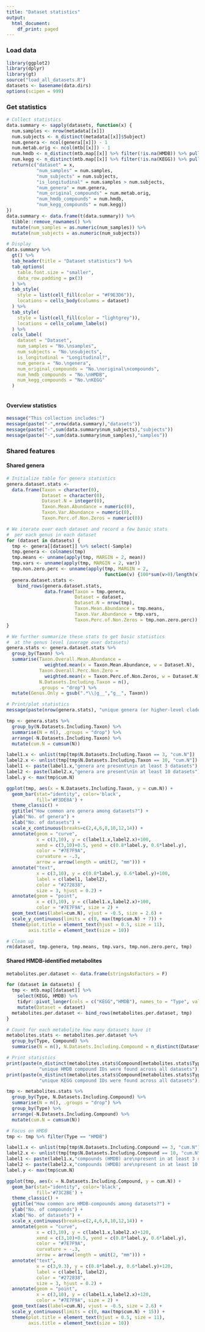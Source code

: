 ```yaml
---
title: "Dataset statistics"
output:
  html_document:
    df_print: paged
---
```


### Load data

```r
library(ggplot2)
library(dplyr)
library(gt)
source("load_all_datasets.R")
datasets <- basename(data.dirs)
options(scipen = 999)
```

### Get statistics

```r
# Collect statistics
data.summary <- sapply(datasets, function(x) {
  num.samples <- nrow(metadata[[x]])
  num.subjects <- n_distinct(metadata[[x]]$Subject)
  num.genera <- ncol(genera[[x]]) - 1
  num.metab.orig <- ncol(mtb[[x]]) - 1
  num.hmdb <- n_distinct(mtb.map[[x]] %>% filter(!is.na(HMDB)) %>% pull(HMDB))
  num.kegg <- n_distinct(mtb.map[[x]] %>% filter(!is.na(KEGG)) %>% pull(KEGG))
  return(c("dataset" = x,
           "num_samples" = num.samples,
           "num_subjects" = num.subjects,
           "is_longitudinal" = num.samples > num.subjects,
           "num_genera" = num.genera,
           "num_original_compounds" = num.metab.orig,
           "num_hmdb_compounds" = num.hmdb,
           "num_kegg_compounds" = num.kegg))
})
data.summary <- data.frame(t(data.summary)) %>% 
  tibble::remove_rownames() %>%
  mutate(num_samples = as.numeric(num_samples)) %>%
  mutate(num_subjects = as.numeric(num_subjects)) 

# Display
data.summary %>% 
  gt() %>%
  tab_header(title = "Dataset statistics") %>%
  tab_options(
    table.font.size = "smaller",
    data_row.padding = px(3)
  ) %>%
  tab_style(
    style = list(cell_fill(color = "#F9E3D6")),
    locations = cells_body(columns = dataset)
  ) %>%
  tab_style(
    style = list(cell_fill(color = "lightgrey")),
    locations = cells_column_labels()
  ) %>%
  cols_label(
    dataset = "Dataset",
    num_samples = "No.\nsamples",
    num_subjects = "No.\nsubjects",
    is_longitudinal = "Longitudinal?",
    num_genera = "No.\ngenera",
    num_original_compounds = "No.\noriginal\ncompounds",
    num_hmdb_compounds = "No.\nHMDB",
    num_kegg_compounds = "No.\nKEGG"
  )
  
```

#### Overview statistics

```r
message("This collection includes:")
message(paste("-",nrow(data.summary),"datasets"))
message(paste("-",sum(data.summary$num_subjects),"subjects"))
message(paste("-",sum(data.summary$num_samples),"samples"))
```


### Shared features

#### Shared genera

```r
# Initialize table for genera statistics 
genera.dataset.stats <- 
  data.frame(Taxon = character(0),
             Dataset = character(0),
             Dataset.N = integer(0),
             Taxon.Mean.Abundance = numeric(0),
             Taxon.Var.Abundance = numeric(0),
             Taxon.Perc.of.Non.Zeros = numeric(0))

# We iterate over each dataset and record a few basic stats 
#  per each genus in each dataset
for (dataset in datasets) {
  tmp <- genera[[dataset]] %>% select(-Sample)
  tmp.genera <- colnames(tmp)
  tmp.means <- unname(apply(tmp, MARGIN = 2, mean))
  tmp.vars <- unname(apply(tmp, MARGIN = 2, var))
  tmp.non.zero.perc <- unname(apply(tmp, MARGIN = 2, 
                                    function(v) {100*sum(v>0)/length(v)}))
  genera.dataset.stats <- 
    bind_rows(genera.dataset.stats, 
              data.frame(Taxon = tmp.genera, 
                         Dataset = dataset,
                         Dataset.N = nrow(tmp),
                         Taxon.Mean.Abundance = tmp.means,
                         Taxon.Var.Abundance = tmp.vars,
                         Taxon.Perc.of.Non.Zeros = tmp.non.zero.perc))
}

# We further summarize these stats to get basic statistics 
#  at the genus level (average over datasets)
genera.stats <- genera.dataset.stats %>%
  group_by(Taxon) %>%
  summarise(Taxon.Overall.Mean.Abundance = 
              weighted.mean(x = Taxon.Mean.Abundance, w = Dataset.N),
            Taxon.Overall.Perc.Non.Zero = 
              weighted.mean(x = Taxon.Perc.of.Non.Zeros, w = Dataset.N),
            N.Datasets.Including.Taxon = n(),
            .groups = "drop") %>%
  mutate(Genus.Only = gsub(".*\\|g__","g__", Taxon))

# Print/plot statistics
message(paste(nrow(genera.stats), "unique genera (or higher-level clades) were found across all datasets"))

tmp <- genera.stats %>%
  group_by(N.Datasets.Including.Taxon) %>%
  summarise(N = n(), .groups = "drop") %>%
  arrange(-N.Datasets.Including.Taxon) %>%
  mutate(cum.N = cumsum(N))

label1.x <- unlist(tmp[tmp$N.Datasets.Including.Taxon == 3, "cum.N"])
label2.x <- unlist(tmp[tmp$N.Datasets.Including.Taxon == 10, "cum.N"])
label1 <- paste(label1.x,"genera are present\nin at least 3 datasets")
label2 <- paste(label2.x,"genera are present\nin at least 10 datasets")
label.y <- max(tmp$cum.N)

ggplot(tmp, aes(x = N.Datasets.Including.Taxon, y = cum.N)) +
  geom_bar(stat="identity", color='black', 
           fill='#F3DE8A') +
  theme_classic() +
  ggtitle("How common are genera among datasets?") +
  ylab("No. of genera") +
  xlab("No. of datasets") +
  scale_x_continuous(breaks=c(2,4,6,8,10,12,14)) +
  annotate(geom = "curve", 
           x = c(3,10), y = c(label1.x,label2.x)+100, 
           xend = c(3,10)+0.5, yend = c(0.8*label.y, 0.6*label.y), 
           color = "#7E7F9A",
           curvature = -.3, 
           arrow = arrow(length = unit(2, "mm"))) +
  annotate("text", 
           x = c(3,10), y = c(0.8*label.y, 0.6*label.y)+100, 
           label = c(label1, label2), 
           color = "#272838", 
           size = 3, hjust = 0.2) +
  annotate(geom = "point",
           x = c(3,10), y = c(label1.x,label2.x)+100,
           color = "#7E7F9A", size = 2) +
  geom_text(aes(label=cum.N), vjust = -0.5, size = 2.6) +
  scale_y_continuous(limits = c(0, max(tmp$cum.N) + 7)) +
  theme(plot.title = element_text(hjust = 0.5, size = 11),
        axis.title = element_text(size = 10)) 

# Clean up 
rm(dataset, tmp.genera, tmp.means, tmp.vars, tmp.non.zero.perc, tmp)
```


#### Shared HMDB-identified metabolites

```r
metabolites.per.dataset <- data.frame(stringsAsFactors = F)

for (dataset in datasets) {
  tmp <- mtb.map[[dataset]] %>%
    select(KEGG, HMDB) %>%
    tidyr::pivot_longer(cols = c("KEGG","HMDB"), names_to = "Type", values_to = "Compound", values_drop_na = TRUE) %>%
    mutate(Dataset = dataset) 
  metabolites.per.dataset <- bind_rows(metabolites.per.dataset, tmp)
}

# Count for each metabolite how many datasets have it
metabolites.stats <- metabolites.per.dataset %>%
  group_by(Type, Compound) %>%
  summarise(N = n(), N.Datasets.Including.Compound = n_distinct(Dataset), .groups = "drop")

# Print statistics 
print(paste(n_distinct(metabolites.stats$Compound[metabolites.stats$Type == "HMDB"]),
            "unique HMDB compound IDs were found across all datasets"))
print(paste(n_distinct(metabolites.stats$Compound[metabolites.stats$Type == "KEGG"]),
            "unique KEGG compound IDs were found across all datasets"))

tmp <- metabolites.stats %>%
  group_by(Type, N.Datasets.Including.Compound) %>%
  summarise(N = n(), .groups = "drop") %>%
  group_by(Type) %>%
  arrange(-N.Datasets.Including.Compound) %>%
  mutate(cum.N = cumsum(N))

# Focus on HMDB
tmp <- tmp %>% filter(Type == "HMDB")

label1.x <- unlist(tmp[tmp$N.Datasets.Including.Compound == 3, "cum.N"])
label2.x <- unlist(tmp[tmp$N.Datasets.Including.Compound == 10, "cum.N"])
label1 <- paste(label1.x,"compounds (HMDB) are\npresent in at least 3 datasets")
label2 <- paste(label2.x,"compounds (HMDB) are\npresent in at least 10 datasets")
label.y <- max(tmp$cum.N)

ggplot(tmp, aes(x = N.Datasets.Including.Compound, y = cum.N)) +
  geom_bar(stat="identity", color='black', 
           fill='#73C2BE') +
  theme_classic() +
  ggtitle("How common are HMDB-compounds among datasets?") +
  ylab("No. of compounds") +
  xlab("No. of datasets") +
  scale_x_continuous(breaks=c(2,4,6,8,10,12,14)) +
  annotate(geom = "curve", 
           x = c(3,10), y = c(label1.x,label2.x)+120, 
           xend = c(3,10)+0.5, yend = c(0.8*label.y, 0.6*label.y), 
           color = "#7E7F9A",
           curvature = -.3, 
           arrow = arrow(length = unit(2, "mm"))) +
  annotate("text", 
           x = c(3,9.3), y = c(0.8*label.y, 0.6*label.y)+120, 
           label = c(label1, label2), 
           color = "#272838", 
           size = 3, hjust = 0.2) +
  annotate(geom = "point",
           x = c(3,10), y = c(label1.x,label2.x)+120,
           color = "#7E7F9A", size = 2) +
  geom_text(aes(label=cum.N), vjust = -0.5, size = 2.6) +
  scale_y_continuous(limits = c(0, max(tmp$cum.N) + 15)) +
  theme(plot.title = element_text(hjust = 0.5, size = 11),
        axis.title = element_text(size = 10)) 
```


